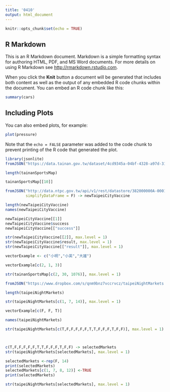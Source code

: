 ```yaml
---
title: '0410'
output: html_document
---
```


```r
knitr::opts_chunk$set(echo = TRUE)
```

## R Markdown

This is an R Markdown document. Markdown is a simple formatting syntax for authoring HTML, PDF, and MS Word documents. For more details on using R Markdown see <http://rmarkdown.rstudio.com>.

When you click the **Knit** button a document will be generated that includes both content as well as the output of any embedded R code chunks within the document. You can embed an R code chunk like this:

```r
summary(cars)
```

## Including Plots

You can also embed plots, for example:

```r
plot(pressure)
```

Note that the `echo = FALSE` parameter was added to the code chunk to prevent printing of the R code that generated the plot.

```r
library(jsonlite)
fromJSON("https://data.tainan.gov.tw/dataset/4cd9345a-04bf-4328-a97d-314ff78b4763/resource/afc025fc-1ef4-447c-b785-a680391d0ca1/download/tnsport2.json", simplifyDataFrame = F) -> tainanSportsMap

length(tainanSportsMap)
```
```r
tainanSportsMap[[10]]
```

```r
fromJSON("http://data.ntpc.gov.tw/api/v1/rest/datastore/382000000A-000157-002",
         simplifyDataFrame = F) -> newTaipeiCityVaccine

length(newTaipeiCityVaccine)
names(newTaipeiCityVaccine)
```

```r
newTaipeiCityVaccine[[1]]
newTaipeiCityVaccine$success
newTaipeiCityVaccine[["success"]]
```

```r
str(newTaipeiCityVaccine[[2]], max.level = 1)
str(newTaipeiCityVaccine$result, max.level = 1)
str(newTaipeiCityVaccine[["result"]], max.level = 1)
```

```r
vectorExample <- c("小明","小英","大雄")

vectorExample[c(2, 1, 3)]

```

```r
str(tainanSportsMap[c(2, 30, 1076)], max.level = 1)
```

```r
fromJSON("https://www.dropbox.com/s/qnm9bnz7vccrvcz/taipeiNightMarkets.json?dl=1", simplifyDataFrame = F) -> taipeiNightMarkets

length(taipeiNightMarkets)
```

```r
str(taipeiNightMarkets[c(1, 7, 14)], max.level = 1)

```

```r
vectorExample[c(F, F, T)]
```

```r
names(taipeiNightMarkets)
```

```r
str(taipeiNightMarkets[c(T,F,F,F,F,F,T,T,F,F,F,T,F,F)], max.level = 1)



c(T,F,F,F,F,F,T,T,F,F,F,T,F,F) -> selectedMarkets
str(taipeiNightMarkets[selectedMarkets], max.level = 1)
```

```r
selectedMarkets <-rep(F, 14)
print(selectedMarkets)
selectedMarkets[c(1, 7, 8, 12)] <-TRUE
print(selectedMarkets)
```

```r
str(taipeiNightMarkets[selectedMarkets], max.level = 1)
```

